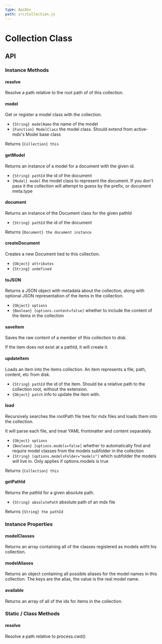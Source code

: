 ```yaml
---
type: ApiDoc
path: src/Collection.js
---
```

# Collection Class

## API

### Instance Methods


#### resolve

Resolve a path relative to the root path of of this collection.

#### model

Get or register a model class with the collection.
- `{String} modelName` the name of the model
- `{Function} ModelClass` the model class. Should extend from active-mdx's Model base class

Returns `{Collection} this`

#### getModel

Returns an instance of a model for a document with the given id.
- `{String} pathId` the id of the document
- `{Model} model` the model class to represent the document.  If you don't pass it the collection will attempt to guess by the prefix, or document meta.type

#### document

Returns an instance of the Document class for the given pathId
- `{String} pathId` the id of the document

Returns `{Document} the document instance`

#### createDocument

Creates a new Document tied to this collection.
- `{Object} attributes` 
- `{String} undefined`

#### toJSON

Returns a JSON object with metadata about the collection, along with optional
JSON representation of the items in the collection.
- `{Object} options` 
- `{Boolean} [options.content=false]` whether to include the content of the items in the collection

#### saveItem

Saves the raw content of a member of this collection to disk.

If the item does not exist at a pathId, it will create it.

#### updateItem

Loads an item into the items collection.  An item represents a file, path, content, etc
from disk.
- `{String} pathId` the id of the item.  Should be a relative path to the collection root, without the extension.
- `{Object} patch` info to update the item with.

#### load

Recursively searches the rootPath file tree for mdx files and loads them into the collection.

It will parse each file, and treat YAML frontmatter and content separately.
- `{Object} options` 
- `{Boolean} [options.models=false]` whether to automatically find and require model classes from the models subfolder in the collection
- `{String} [options.modelsFolder="models"]` which subfolder the models will live in.  Only applies if options.models is true

Returns `{Collection} this`

#### getPathId

Returns the pathId for a given absolute path.
- `{String} absolutePath` absolute path of an mdx file

Returns `{String} the pathId`



### Instance Properties


#### modelClasses

Returns an array containing all of the classes registered as models witht his collection.

#### modelAliases

Returns an object containing all possible aliases for the model names in this collection.
The keys are the alias, the value is the real model name.

#### available

Returns an array of all of the ids for items in the collection.



### Static / Class Methods


#### resolve

Resolve a path relative to process.cwd()


